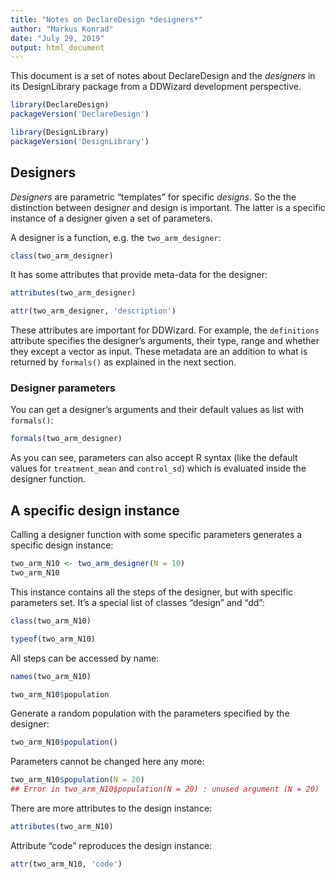 ```yaml
---
title: "Notes on DeclareDesign *designers*"
author: "Markus Konrad"
date: "July 29, 2019"
output: html_document
---
```


This document is a set of notes about DeclareDesign and the *designers* in its DesignLibrary package from a DDWizard development perspective.


```r
library(DeclareDesign)
packageVersion('DeclareDesign')
```

```r
library(DesignLibrary)
packageVersion('DesignLibrary')
```

## Designers

*Designers* are parametric "templates" for specific *designs*. So the the distinction between design*er* and design is important. The latter is a specific instance of a designer given a set of parameters.

A designer is a function, e.g. the `two_arm_designer`:

```r
class(two_arm_designer)
```

It has some attributes that provide meta-data for the designer:

```r
attributes(two_arm_designer)
```

```r
attr(two_arm_designer, 'description')
```

These attributes are important for DDWizard. For example, the `definitions` attribute specifies the designer's arguments, their type, range and whether they except a vector as input. These metadata are an addition to what is returned by `formals()` as explained in the next section.

### Designer parameters

You can get a designer's arguments and their default values as list with `formals()`:

```r
formals(two_arm_designer)
```

As you can see, parameters can also accept R syntax (like the default values for `treatment_mean` and `control_sd`) which is evaluated inside the designer function.


## A specific design instance

Calling a designer function with some specific parameters generates a specific design instance:

```r
two_arm_N10 <- two_arm_designer(N = 10)
two_arm_N10
```

This instance contains all the steps of the designer, but with specific parameters set. It's a special list of classes "design" and "dd":

```r
class(two_arm_N10)
```

```r
typeof(two_arm_N10)
```

All steps can be accessed by name:

```r
names(two_arm_N10)
```

```r
two_arm_N10$population
```

Generate a random population with the parameters specified by the designer:

```r
two_arm_N10$population()
```


Parameters cannot be changed here any more:

```r
two_arm_N10$population(N = 20)
## Error in two_arm_N10$population(N = 20) : unused argument (N = 20)
```

There are more attributes to the design instance:

```r
attributes(two_arm_N10)
```

Attribute "code" reproduces the design instance:

```r
attr(two_arm_N10, 'code')
```

